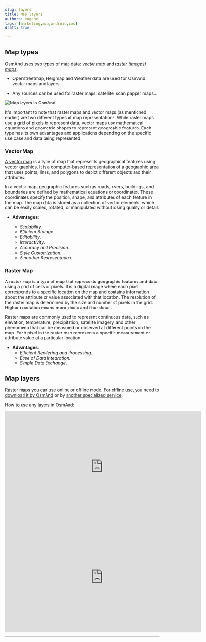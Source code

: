 ```yaml
---
slug: layers
title: Map layers
authors: eugene
tags: [marketing,map,android,ios]
draft: true

---
```




## Map types

OsmAnd uses two types of map data: _[vector map](https://osmand.net/docs/user/map/vector-maps)_ and _[raster (images) maps](https://osmand.net/docs/user/map/raster-maps)_.

 - Openstreetmap, Heigmap and Weather data are used for OsmAnd vector maps and layers.

 - Any sources can be used for raster maps: satellite, scan papper maps...

![Map layers in OsmAnd](./layers.png)

<!--truncate-->

It's important to note that raster maps and vector maps (as mentioned earlier) are two different types of map representations. While raster maps use a grid of pixels to represent data, vector maps use mathematical equations and geometric shapes to represent geographic features. Each type has its own advantages and applications depending on the specific use case and data being represented.


### Vector Map

[A vector map](https://osmand.net/docs/user/map/vector-maps) is a type of map that represents geographical features using vector graphics. It is a computer-based representation of a geographic area that uses points, lines, and polygons to depict different objects and their attributes.

In a vector map, geographic features such as roads, rivers, buildings, and boundaries are defined by mathematical equations or coordinates. These coordinates specify the position, shape, and attributes of each feature in the map. The map data is stored as a collection of vector elements, which can be easily scaled, rotated, or manipulated without losing quality or detail.

- **Advantages**: 

  - _Scalability_.
  - _Efficient Storage_.
  - _Editability_.
  - _Interactivity_.
  - _Accuracy and Precision_.
  - _Style Customization_.
  - _Smoother Representation_.

### Raster Map

A raster map is a type of map that represents geographic features and data using a grid of cells or pixels. It is a digital image where each pixel corresponds to a specific location on the map and contains information about the attribute or value associated with that location. The resolution of the raster map is determined by the size and number of pixels in the grid. Higher resolution means more pixels and finer detail.

Raster maps are commonly used to represent continuous data, such as elevation, temperature, precipitation, satellite imagery, and other phenomena that can be measured or observed at different points on the map. Each pixel in the raster map represents a specific measurement or attribute value at a particular location.

- **Advantages**:
  - _Efficient Rendering and Processing_.
  - _Ease of Data Integration_.
  - _Simple Data Exchange_.



## Map layers

Raster maps you can use online or offline mode. For offline use, you need to [download it by OsmAnd](https://osmand.net/docs/user/map/raster-maps#download--update-tiles) or by [another specialized service](https://osmand.net/docs/user/map/raster-maps#prepare--copy-raster-maps-to-device).


How to use any layers in OsmAnd:

<Tabs groupId="operating-systems">


<TabItem value="android" label="Android">

<iframe width="640" height="360" src="https://www.youtube.com/embed/KBZ1DJa7RMg" title="Online Maps for OsmAnd Android" frameborder="0" allow="accelerometer; autoplay; clipboard-write; encrypted-media; gyroscope; picture-in-picture; web-share" allowfullscreen></iframe>

</TabItem>

<TabItem value="ios" label="iOS">

<iframe width="640" height="360" src="https://www.youtube.com/embed/kmlgPA0W7VA" title="Online Maps for OsmAnd iOS" frameborder="0" allow="accelerometer; autoplay; clipboard-write; encrypted-media; gyroscope; picture-in-picture; web-share" allowfullscreen></iframe>

</TabItem>

</Tabs>


______________________

<LinksSocial/>
<LinksTelegram/>